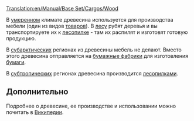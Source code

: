 [[Translation:en/Manual/Base Set/Cargos/Wood]]

{{ru/Груз|
|груз=Древесина
|изображение=en/Wood.png|производит=[[ru/Manual/Base Set/Industries/Лес|Лес]] ([[ru/Manual/Климат#Умеренный|Умеренный]], [[ru/Manual/Климат#Субарктический|Субарктический]]), <br/>[[ru/Manual/Base Set/Industries/Лесопилка|Лесопилка]] ([[ru/Manual/Климат#Субтропический|Субтропический]])
|принимает=[[ru/Manual/Base Set/Industries/Лесопилка|Лесопилка]] (Умеренный), <br/>[[ru/Manual/Base Set/Industries/Бумажная фабрика|Бумажная фабрика]] (Субарктический), <br>[[ru/Manual/Base Set/Industries/Завод|Завод]] (Субтропический)
}}

В [[ru/Manual/Климат#Умеренный|умеренном]] климате древесина используется для производства мебели (один из видов [[ru/Manual/Base Set/Cargos/Товары|товаров]]). В [[ru/Manual/Base Set/Industries/Лес|лесу]] рубят деревья и вы транспортируете их к [[ru/Manual/Base Set/Industries/Лесопилка|лесопилке]] - там их распилят и изготовят готовую продукцию.

В [[ru/Manual/Климат#Субарктический|субарктических]] регионах из древесины мебель не делают. Вместо этого древесина отправляется на [[ru/Manual/Base Set/Industries/Бумажная фабрика|бумажные фабрики]] для изготовления [[ru/Manual/Base Set/Cargos/Бумага|бумаги]].

В [[ru/Manual/Климат#Субтропический|субтропических]] регионах древесина производится [[ru/Manual/Base Set/Industries/Лесопилка|лесопилками]].

==Дополнительно==
Подробнее о древесине, ее производстве и использовании можно почитать в [http://ru.wikipedia.org/wiki/%D0%94%D1%80%D0%B5%D0%B2%D0%B5%D1%81%D0%B8%D0%BD%D0%B0 Википедии].